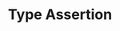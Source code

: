---
id: "ts_tf_hard_012"
questionType: "TRUE_FALSE"
title: "Type Assertion"
statement: "Type assertions change the runtime behavior of the code."
difficulty: "HARD"
category: "Type Script"
correctAnswer: false
explanation: "Type assertions affect type checking only, not runtime behavior."
---